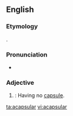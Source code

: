 ==English==

===Etymology===
{{prefix|a|capsular|lang=en}}.

===Pronunciation===
* {{a|US}} {{IPA|ˌeɪˈkæp.sə.lɚ/|lang=en}}

===Adjective===
{{en-adj|-}}

# {{context|botany|lang=en}}: Having no [[capsule]].

[[ta:acapsular]]
[[vi:acapsular]]